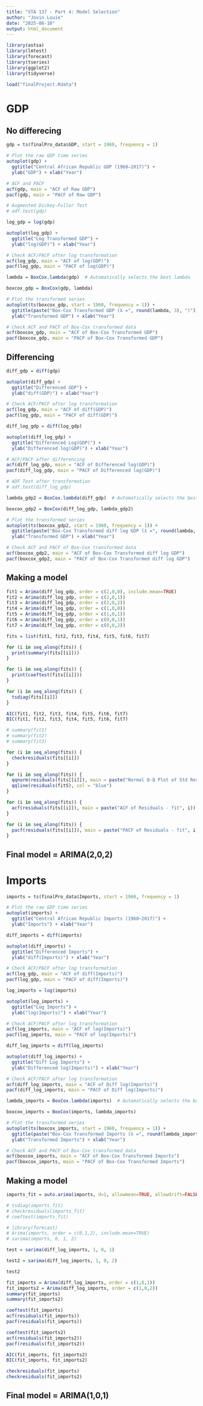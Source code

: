```yaml
---
title: "STA 137 - Part 4: Model Selection"
author: "Jovin Louie"
date: "2025-06-10"
output: html_document
---
```


```r
library(astsa)
library(lmtest)
library(forecast)
library(tseries)
library(ggplot2)
library(tidyverse)
```


```r
load("finalProject.Rdata")
```

# GDP

## No differecing
```r
gdp = ts(finalPro_data$GDP, start = 1960, frequency = 1)

# Plot the raw GDP time series
autoplot(gdp) +
  ggtitle("Central African Republic GDP (1960–2017)") +
  ylab("GDP") + xlab("Year")
```


```r
# ACF and PACF
acf(gdp, main = "ACF of Raw GDP")
pacf(gdp, main = "PACF of Raw GDP")

# Augmented Dickey-Fuller Test
# adf.test(gdp)
```

```r
log_gdp = log(gdp)

autoplot(log_gdp) +
  ggtitle("Log Transformed GDP") +
  ylab("log(GDP)") + xlab("Year")

# Check ACF/PACF after log transformation
acf(log_gdp, main = "ACF of log(GDP)")
pacf(log_gdp, main = "PACF of log(GDP)")
```
```r
lambda = BoxCox.lambda(gdp)  # Automatically selects the best lambda

boxcox_gdp = BoxCox(gdp, lambda)

# Plot the transformed series
autoplot(ts(boxcox_gdp, start = 1960, frequency = 1)) +
  ggtitle(paste("Box-Cox Transformed GDP (λ =", round(lambda, 3), ")")) +
  ylab("Transformed GDP") + xlab("Year")

# Check ACF and PACF of Box-Cox transformed data
acf(boxcox_gdp, main = "ACF of Box-Cox Transformed GDP")
pacf(boxcox_gdp, main = "PACF of Box-Cox Transformed GDP")
```

## Differencing
```r
diff_gdp = diff(gdp)

autoplot(diff_gdp) +
  ggtitle("Differenced GDP") +
  ylab("diff(GDP)") + xlab("Year")

# Check ACF/PACF after log transformation
acf(log_gdp, main = "ACF of diff(GDP)")
pacf(log_gdp, main = "PACF of diff(GDP)")
```
```r
diff_log_gdp = diff(log_gdp)

autoplot(diff_log_gdp) +
  ggtitle("Differenced Log(GDP)") +
  ylab("Differenced log(GDP)") + xlab("Year")

# ACF/PACF after differencing
acf(diff_log_gdp, main = "ACF of Differenced log(GDP)")
pacf(diff_log_gdp, main = "PACF of Differenced log(GDP)")

# ADF Test after transformation
# adf.test(diff_log_gdp)

```

```r
lambda_gdp2 = BoxCox.lambda(diff_gdp)  # Automatically selects the best lambda

boxcox_gdp2 = BoxCox(diff_log_gdp, lambda_gdp2)

# Plot the transformed series
autoplot(ts(boxcox_gdp2, start = 1960, frequency = 1)) +
  ggtitle(paste("Box-Cox Transformed diff log GDP (λ =", round(lambda, 3), ")")) +
  ylab("Transformed GDP") + xlab("Year")

# Check ACF and PACF of Box-Cox transformed data
acf(boxcox_gdp2, main = "ACF of Box-Cox Transformed diff log GDP")
pacf(boxcox_gdp2, main = "PACF of Box-Cox Transformed diff log GDP")
```

## Making a model
```r
fit1 = Arima(diff_log_gdp, order = c(2,0,0), include.mean=TRUE)
fit2 = Arima(diff_log_gdp, order = c(2,0,1))
fit3 = Arima(diff_log_gdp, order = c(2,0,2))
fit4 = Arima(diff_log_gdp, order = c(1,0,0))
fit5 = Arima(diff_log_gdp, order = c(1,0,1))
fit6 = Arima(diff_log_gdp, order = c(0,0,1))
fit7 = Arima(diff_log_gdp, order = c(0,0,2))
```

```r
fits = list(fit1, fit2, fit3, fit4, fit5, fit6, fit7)
```


```r
for (i in seq_along(fits)) {
  print(summary(fits[[i]]))
}
```


```r
for (i in seq_along(fits)) {
  print(coeftest(fits[[i]]))
}
```

```r
for (i in seq_along(fits)) {
  tsdiag(fits[[i]])
}
```

```r
AIC(fit1, fit2, fit3, fit4, fit5, fit6, fit7)
BIC(fit1, fit2, fit3, fit4, fit5, fit6, fit7)

# summary(fit1)
# summary(fit2)
# summary(fit3)

for (i in seq_along(fits)) {
  checkresiduals(fits[[i]])
}
```

```r
for (i in seq_along(fits)) {
  qqnorm(residuals(fits[[i]]), main = paste("Normal Q-Q Plot of Std Residuals - fit", i))
  qqline(residuals(fit5), col = "blue")
}
```

```r
for (i in seq_along(fits)) {
  acf(residuals(fits[[i]]), main = paste("ACF of Residuals - fit", i))
}

for (i in seq_along(fits)) {
  pacf(residuals(fits[[i]]), main = paste("PACF of Residuals - fit", i))
}
```

## Final model = ARIMA(2,0,2)

# Imports
```r
imports = ts(finalPro_data$Imports, start = 1960, frequency = 1)

# Plot the raw GDP time series
autoplot(imports) +
  ggtitle("Central African Republic Imports (1960–2017)") +
  ylab("Imports") + xlab("Year")
```



```r
diff_imports = diff(imports)

autoplot(diff_imports) +
  ggtitle("Differenced Imports") +
  ylab("diff(Imports)") + xlab("Year")

# Check ACF/PACF after log transformation
acf(log_gdp, main = "ACF of diff(Imports)")
pacf(log_gdp, main = "PACF of diff(Imports)")
```

```r
log_imports = log(imports)

autoplot(log_imports) +
  ggtitle("Log Imports") +
  ylab("log(Imports)") + xlab("Year")

# Check ACF/PACF after log transformation
acf(log_imports, main = "ACF of log(Imports)")
pacf(log_imports, main = "PACF of log(Imports)")
```

```r
diff_log_imports = diff(log_imports)

autoplot(diff_log_imports) +
  ggtitle("Diff Log Imports") +
  ylab("Differenced log(Imports)") + xlab("Year")

# Check ACF/PACF after log transformation
acf(diff_log_imports, main = "ACF of Diff log(Imports)")
pacf(diff_log_imports, main = "PACF of Diff log(Imports)")
```

```r
lambda_imports = BoxCox.lambda(imports)  # Automatically selects the best lambda

boxcox_imports = BoxCox(imports, lambda_imports)

# Plot the transformed series
autoplot(ts(boxcox_imports, start = 1960, frequency = 1)) +
  ggtitle(paste("Box-Cox Transformed Imports (λ =", round(lambda_imports, 3), ")")) +
  ylab("Transformed Imports") + xlab("Year")

# Check ACF and PACF of Box-Cox transformed data
acf(boxcox_imports, main = "ACF of Box-Cox Transformed Imports")
pacf(boxcox_imports, main = "PACF of Box-Cox Transformed Imports")
```


## Making a model
```r
imports_fit = auto.arima(imports, d=1, allowmean=TRUE, allowdrift=FALSE, trace=TRUE)

# tsdiag(imports_fit)
# checkresiduals(imports_fit)
# coeftest(imports_fit)

# library(forecast)
# Arima(imports, order = c(0,1,2), include.mean=TRUE)
# sarima(imports, 0, 1, 2)
```

```r
test = sarima(diff_log_imports, 1, 0, 1)

test2 = sarima(diff_log_imports, 1, 0, 2)
```

```r
test2
```


```r
fit_imports = Arima(diff_log_imports, order = c(1,0,1))
fit_imports2 = Arima(diff_log_imports, order = c(1,0,2))
summary(fit_imports)
summary(fit_imports2)
```

```r
coeftest(fit_imports)
acf(residuals(fit_imports))
pacf(residuals(fit_imports))

coeftest(fit_imports2)
acf(residuals(fit_imports2))
pacf(residuals(fit_imports2))

AIC(fit_imports, fit_imports2)
BIC(fit_imports, fit_imports2)

checkresiduals(fit_imports)
checkresiduals(fit_imports2)
```

## Final model = ARIMA(1,0,1)
